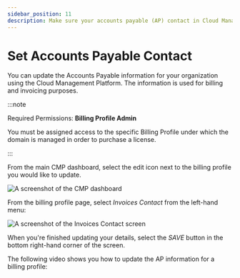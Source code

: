 ```yaml
---
sidebar_position: 11
description: Make sure your accounts payable (AP) contact in Cloud Management Platform is updated.
---
```


# Set Accounts Payable Contact

You can update the Accounts Payable information for your organization using the Cloud Management Platform. The information is used for billing and invoicing purposes.

:::note

Required Permissions: **Billing Profile Admin**

You must be assigned access to the specific Billing Profile under which the domain is managed in order to purchase a license.

:::

From the main CMP dashboard, select the edit icon next to the billing profile you would like to update.

![A screenshot of the CMP dashboard](../../static/img/docs/cmp-dashboard.png)

From the billing profile page, select _Invoices Contact_ from the left-hand menu:

![A screenshot of the _Invoices Contact_ screen](../../static/img/docs/cmp-invoices-contact.png)

When you're finished updating your details, select the _SAVE_ button in the bottom right-hand corner of the screen.

The following video shows you how to update the AP information for a billing profile:


<LoomEmbed id="d4b4d1e35f65414b9d59e1290c57badb" />
